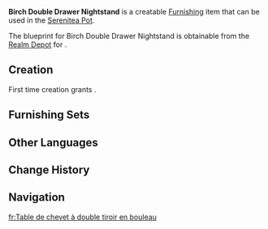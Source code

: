 {{Furnishing Infobox
|id             = 362204
|image          = Item Birch Double Drawer Nightstand.png
|category       = Small Furnishing
|subcategory    = Ornament
|rarity         = 3
|adeptal_energy = 60
|load           = 85
|reduced_load   = 64
|description    = A birch bedside table that can commonly be found in Mondstadt. It is quite light and handy, and makes for easy cleaning.<br />Although the space within its two drawers is not great, it is more than enough to store a few copies of "[[The Boar Princess]]" or other children's books, which can then be used as bedtime story material.
|blueprint      = [[Realm Depot]]
}}
'''Birch Double Drawer Nightstand''' is a creatable [[Furnishing]] item that can be used in the [[Serenitea Pot]].

The blueprint for Birch Double Drawer Nightstand is obtainable from the [[Realm Depot]] for {{Item|Realm Currency|24|x=160}}.

==Creation==
First time creation grants {{Item|Trust|24|x=60}}.
{{Recipe
|type = Creation
|time = 14h
|Birch Wood = 8
|sort = Birch Wood
}}

==Furnishing Sets==
{{Craft Usage}}

==Other Languages==
{{Other Languages
|default_hidden = 1
|en      = Birch Double Drawer Nightstand
|zhs     = 桦木双屉床头柜
|zhs_rm  = Huàmù Shuāng Tì Chuángtóuguì
|zht     = 樺木雙屜床頭櫃
|zht_rm  = Huàmù Shuāng Tì Chuángtóuguì
|ja      = 樺のナイトテーブル
|ja_rm   = Kaba no Naito Teeburu
|ko      = 자작나무 협탁
|ko_rm   = 
|es      = Mesita de noche con dos cajones de abedul
|fr      = Table de chevet à double tiroir en bouleau
|ru      = Тумбочка с двумя ящиками из берёзы
|th      = ตู้ข้างเตียงไม้เบิร์ชพร้อมด้วยลิ้นชักสองชั้น
|th_rm   = 
|vi      = Tủ Đầu Giường 2 Ngăn Gỗ Hoa
|de      = Nachttisch mit zwei Schubladen aus Birkenholz
|id      = Nakas 2 Laci dari Kayu Birch
|pt      = Mesa de Cabeceira de Vidoeiro com Duas Gavetas
}}

==Change History==
{{Change History|1.5}}

==Navigation==
{{Furnishing Navbox/Interior|Small Furnishing}}

[[fr:Table de chevet à double tiroir en bouleau]]